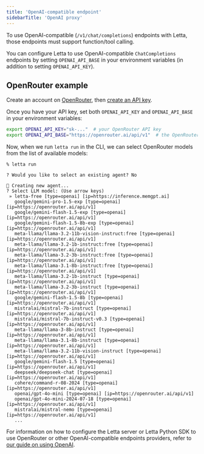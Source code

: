 ```yaml
---
title: 'OpenAI-compatible endpoint'
sidebarTitle: 'OpenAI proxy'
---
```

<Warning>To use OpenAI-compatible (`/v1/chat/completions`) endpoints with Letta, those endpoints must support function/tool calling.</Warning>

You can configure Letta to use OpenAI-compatible `ChatCompletions` endpoints by setting `OPENAI_API_BASE` in your environment variables (in addition to setting `OPENAI_API_KEY`). 

## OpenRouter example

Create an account on [OpenRouter](https://openrouter.ai), then [create an API key](https://openrouter.ai/settings/keys).

Once you have your API key, set both `OPENAI_API_KEY` and `OPENAI_API_BASE` in your environment variables:
```sh
export OPENAI_API_KEY="sk-..."  # your OpenRouter API key
export OPENAI_API_BASE="https://openrouter.ai/api/v1"  # the OpenRouter OpenAI-compatible endpoint URL
```

Now, when we run `letta run` in the CLI, we can select OpenRouter models from the list of available models:
```
% letta run

? Would you like to select an existing agent? No

🧬 Creating new agent...
? Select LLM model: (Use arrow keys)
 » letta-free [type=openai] [ip=https://inference.memgpt.ai]
   google/gemini-pro-1.5-exp [type=openai] [ip=https://openrouter.ai/api/v1]
   google/gemini-flash-1.5-exp [type=openai] [ip=https://openrouter.ai/api/v1]
   google/gemini-flash-1.5-8b-exp [type=openai] [ip=https://openrouter.ai/api/v1]
   meta-llama/llama-3.2-11b-vision-instruct:free [type=openai] [ip=https://openrouter.ai/api/v1]
   meta-llama/llama-3.2-1b-instruct:free [type=openai] [ip=https://openrouter.ai/api/v1]
   meta-llama/llama-3.2-3b-instruct:free [type=openai] [ip=https://openrouter.ai/api/v1]
   meta-llama/llama-3.1-8b-instruct:free [type=openai] [ip=https://openrouter.ai/api/v1]
   meta-llama/llama-3.2-1b-instruct [type=openai] [ip=https://openrouter.ai/api/v1]
   meta-llama/llama-3.2-3b-instruct [type=openai] [ip=https://openrouter.ai/api/v1]
   google/gemini-flash-1.5-8b [type=openai] [ip=https://openrouter.ai/api/v1]
   mistralai/mistral-7b-instruct [type=openai] [ip=https://openrouter.ai/api/v1]
   mistralai/mistral-7b-instruct-v0.3 [type=openai] [ip=https://openrouter.ai/api/v1]
   meta-llama/llama-3-8b-instruct [type=openai] [ip=https://openrouter.ai/api/v1]
   meta-llama/llama-3.1-8b-instruct [type=openai] [ip=https://openrouter.ai/api/v1]
   meta-llama/llama-3.2-11b-vision-instruct [type=openai] [ip=https://openrouter.ai/api/v1]
   google/gemini-flash-1.5 [type=openai] [ip=https://openrouter.ai/api/v1]
   deepseek/deepseek-chat [type=openai] [ip=https://openrouter.ai/api/v1]
   cohere/command-r-08-2024 [type=openai] [ip=https://openrouter.ai/api/v1]
   openai/gpt-4o-mini [type=openai] [ip=https://openrouter.ai/api/v1]
   openai/gpt-4o-mini-2024-07-18 [type=openai] [ip=https://openrouter.ai/api/v1]
   mistralai/mistral-nemo [type=openai] [ip=https://openrouter.ai/api/v1]
   ...
```

For information on how to configure the Letta server or Letta Python SDK to use OpenRouter or other OpenAI-compatible endpoints providers, refer to [our guide on using OpenAI](/models/openai).